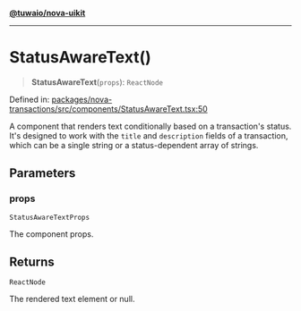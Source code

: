 [**@tuwaio/nova-uikit**](../../../README.md)

***

# StatusAwareText()

> **StatusAwareText**(`props`): `ReactNode`

Defined in: [packages/nova-transactions/src/components/StatusAwareText.tsx:50](https://github.com/TuwaIO/nova-uikit/blob/dedb6275cfa76e55837201d18b3160c7a32b8a7e/packages/nova-transactions/src/components/StatusAwareText.tsx#L50)

A component that renders text conditionally based on a transaction's status.
It's designed to work with the `title` and `description` fields of a transaction,
which can be a single string or a status-dependent array of strings.

## Parameters

### props

`StatusAwareTextProps`

The component props.

## Returns

`ReactNode`

The rendered text element or null.
